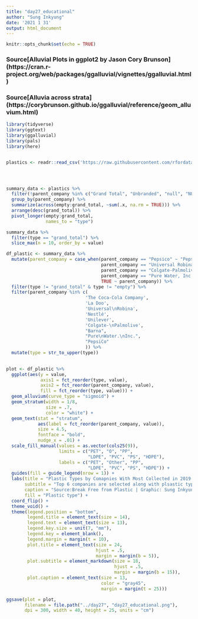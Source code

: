 ```yaml
---
title: "day27_educational"
author: "Sung Inkyung"
date: '2021 1 31'
output: html_document
---
```


```r
knitr::opts_chunk$set(echo = TRUE)
```
### Source[Alluvial Plots in ggplot2 by Jason Cory Brunson] (https://cran.r-project.org/web/packages/ggalluvial/vignettes/ggalluvial.html)
### Source[Alluvia across strata] (https://corybrunson.github.io/ggalluvial/reference/geom_alluvium.html)
```r
library(tidyverse)
library(ggtext)
library(ggalluvial)
library(pals)
library(here)


plastics <- readr::read_csv('https://raw.githubusercontent.com/rfordatascience/tidytuesday/master/data/2021/2021-01-26/plastics.csv')




summary_data <- plastics %>% 
  filter(!parent_company %in% c("Grand Total", "Unbranded", "null", "NULL", "Assorted")) %>% 
  group_by(parent_company) %>% 
  summarize(across(empty:grand_total, ~sum(.x, na.rm = TRUE))) %>% 
  arrange(desc(grand_total)) %>% 
  pivot_longer(empty:grand_total,
               names_to = "type")

summary_data %>% 
  filter(type == "grand_total") %>% 
  slice_max(n = 10, order_by = value)


```

```r
df_plastic <- summary_data %>% 
  mutate(parent_company = case_when(parent_company == "Pepsico" ~ "PepsiCo",
                                    parent_company == "Universal Robina Corporation" ~ "Universal\nRobina",
                                    parent_company == "Colgate-Palmolive" ~ "Colgate-\nPalmolive",
                                    parent_company == "Pure Water, Inc." ~ "Pure\nWater.\nInc.",
                                    TRUE ~ parent_company)) %>% 
  filter(type != "grand_total" & type != "empty") %>% 
  filter(parent_company %in% c(
                              'The Coca-Cola Company',
                              'La Doo',
                              'Universal\nRobina',
                              'Nestlé',
                              'Unilever',
                              'Colgate-\nPalmolive',
                              "Barna",
                              "Pure\nWater.\nInc.",
                              "PepsiCo"
                              )) %>%
  mutate(type = str_to_upper(type))
  
```



```r
plot <- df_plastic %>% 
  ggplot(aes(y = value, 
             axis1 = fct_reorder(type, value),
             axis2 = fct_reorder(parent_company, value),
             fill = fct_reorder(type, value))) +
  geom_alluvium(curve_type = "sigmoid") + 
  geom_stratum(width = 1/8, 
               size = .7,
               color = "white") +
  geom_text(stat = "stratum",
            aes(label = fct_reorder(parent_company, value)),
            size = 4.5,
            fontface = "bold",
            nudge_x = .01) +
  scale_fill_manual(values = as.vector(cols25(9)),
                    limits = c("PET", "O", "PP",
                               "LDPE", "PVC", "PS", "HDPE"),
                    labels = c("PET", "Other", "PP",
                               "LDPE", "PVC", "PS", "HDPE")) +
  guides(fill = guide_legend(nrow = 1)) +
  labs(title = "Plastic Types by Comapnies With Most Collected in 2019-2020",
       subtitle = "Top 6 companies are selected along with plsastic types collected by volunteers around world<br>in the **Break Free from Plastic** events in 2019-2020",
       caption = "Source:Break Free from Plastic | Graphic: Sung Inkyung",
       fill = "Plastic type") +
  coord_flip() +
  theme_void() +
  theme(legend.position = "bottom",
        legend.title = element_text(size = 14),
        legend.text = element_text(size = 13),
        legend.key.size = unit(7, "mm"),
        legend.key = element_blank(),
        legend.margin = margin(t = 10),
        plot.title = element_text(size = 24, 
                                  hjust = .5,
                                  margin = margin(b = 5)),
        plot.subtitle = element_markdown(size = 18,
                                         hjust = .5,
                                         margin = margin(b = 15)),
        plot.caption = element_text(size = 13,
                                    color = "gray45",
                                    margin = margin(t = 25)))

ggsave(plot = plot,
       filename = file.path("../day27", "day27_educational.png"),
       dpi = 300, width = 40, height = 25, units = "cm")
```

